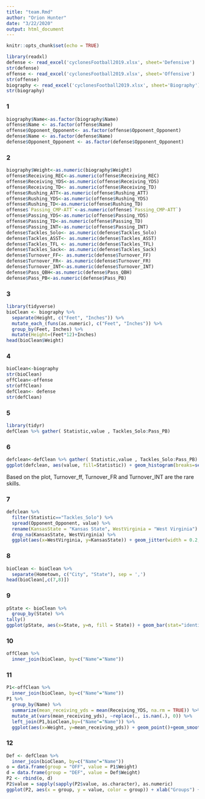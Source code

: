 ```yaml
---
title: "team.Rmd"
author: "Orion Hunter"
date: "3/22/2020"
output: html_document
---
```


```r
knitr::opts_chunk$set(echo = TRUE)
```


```r
library(readxl)
defense <- read_excel('cyclonesFootball2019.xlsx', sheet='Defensive')
str(defense)
offense <- read_excel('cyclonesFootball2019.xlsx', sheet='Offensive')
str(offense)
biography <- read_excel('cyclonesFootball2019.xlsx', sheet='Biography')
str(biography)
```


### 1

```r
biography$Name<-as.factor(biography$Name)
offense$Name <- as.factor(offense$Name)
offense$Opponent_Opponent<- as.factor(offense$Opponent_Opponent)
defense$Name <- as.factor(defense$Name)
defense$Opponent_Opponent <- as.factor(defense$Opponent_Opponent)
```

### 2

```r
biography$Weight<-as.numeric(biography$Weight)
offense$Receiving_REC<-as.numeric(offense$Receiving_REC)
offense$Receiving_YDS<-as.numeric(offense$Receiving_YDS)
offense$Receiving_TD<- as.numeric(offense$Receiving_TD)
offense$Rushing_ATT<-as.numeric(offense$Rushing_ATT)
offense$Rushing_YDS<-as.numeric(offense$Rushing_YDS)
offense$Rushing_TD<-as.numeric(offense$Rushing_TD)
offense$`Passing_CMP-ATT`<-as.numeric(offense$`Passing_CMP-ATT`)
offense$Passing_YDS<-as.numeric(offense$Passing_YDS)
offense$Passing_TD<-as.numeric(offense$Passing_TD)
offense$Passing_INT<-as.numeric(offense$Passing_INT)
defense$Tackles_Solo<- as.numeric(defense$Tackles_Solo)
defense$Tackles_ASST<- as.numeric(defense$Tackles_ASST)
defense$Tackles_TFL <- as.numeric(defense$Tackles_TFL)
defense$Tackles_Sack<- as.numeric(defense$Tackles_Sack)
defense$Turnover_FF<- as.numeric(defense$Turnover_FF)
defense$Turnover_FR<- as.numeric(defense$Turnover_FR)
defense$Turnover_INT<-as.numeric(defense$Turnover_INT)
defense$Pass_QBH<-as.numeric(defense$Pass_QBH)
defense$Pass_PB<-as.numeric(defense$Pass_PB)
```

### 3
```r
library(tidyverse)
bioClean <- biography %>%
  separate(Height, c("Feet", "Inches")) %>%
  mutate_each_(funs(as.numeric), c("Feet", "Inches")) %>%
  group_by(Feet, Inches) %>%
  mutate(Height=(Feet*12)+Inches)
head(bioClean$Weight)
```

### 4
```r
bioClean<-biography
str(bioClean)
offClean<-offense
str(offClean)
defClean<- defense
str(defClean)
```


### 5

```r
library(tidyr)
defClean %>% gather( Statistic,value , Tackles_Solo:Pass_PB)
```



### 6

```r
defclean<-defClean %>% gather( Statistic,value , Tackles_Solo:Pass_PB)
ggplot(defclean, aes(value, fill=Statistic)) + geom_histogram(breaks=seq(0,6,by=1)) + facet_wrap(~Statistic) + labs(title="ISU Football Defensive Statistics Histogram", x="Value", y="Count")
```

Based on the plot, Turnover_ff, Turnover_FR and Turnover_INT are the rare skills.

### 7

```r
defclean %>%
  filter(Statistic=="Tackles_Solo") %>% 
  spread(Opponent_Opponent, value) %>%
  rename(KansasState = "Kansas State", WestVirginia = "West Virginia") %>%
  drop_na(KansasState, WestVirginia) %>%
  ggplot(aes(x=WestVirginia, y=KansasState)) + geom_jitter(width = 0.2, height = 0.2) + labs(title="West Virginia vs Kansas State", x="West Virginia", y="Kansas State") + xlim(0,7) + ylim(0,10)
```


### 8

```r
bioClean <- bioClean %>%
  separate(Hometown, c("City", "State"), sep = ',')
head(bioClean[,c(7,8)])
```

### 9
```r
pState <- bioClean %>% 
  group_by(State) %>%
tally()
ggplot(pState, aes(x=State, y=n, fill = State)) + geom_bar(stat="identity") + labs(title = "Number of Players' per Hometown State") + xlab("Players' Hometown State") + ylab("Count")
```


### 10

```r
offClean %>%
  inner_join(bioClean, by=c("Name"="Name"))
```

### 11

```r
P1<-offClean %>%
  inner_join(bioClean, by=c("Name"="Name"))
P1 %>%
  group_by(Name) %>%
  summarize(mean_receiving_yds = mean(Receiving_YDS, na.rm = TRUE)) %>%
  mutate_at(vars(mean_receiving_yds), ~replace(., is.nan(.), 0)) %>%
  left_join(P1,bioClean,by=("Name"="Name")) %>%
  ggplot(aes(x=Weight, y=mean_receiving_yds)) + geom_point()+geom_smooth(method = 'lm') + labs(title="Weight by Mean Offensive Receiving Yards", x="Weight in pounds", y="Mean Reveiving Yards")
```

### 12

```r
Def <- defClean %>%
  inner_join(bioClean, by=c("Name"="Name"))
o = data.frame(group = "OFF", value = P1$Weight)
d = data.frame(group = "DEF", value = Def$Weight)
P2 <- rbind(o, d)
P2$value = sapply(sapply(P2$value, as.character), as.numeric)
ggplot(P2, aes(x = group, y = value, color = group)) + xlab("Groups") +  ylab("Weight") + labs(title = "Players' Weight on Offense and Defense") + geom_boxplot() 
```